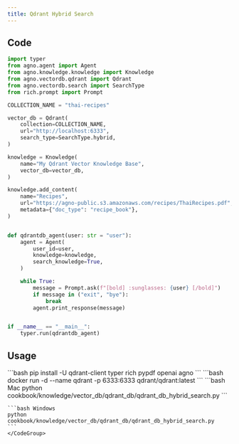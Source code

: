 ```yaml
---
title: Qdrant Hybrid Search
---
```


## Code

```python cookbook/knowledge/vector_db/qdrant_db/qdrant_db_hybrid_search.py
import typer
from agno.agent import Agent
from agno.knowledge.knowledge import Knowledge
from agno.vectordb.qdrant import Qdrant
from agno.vectordb.search import SearchType
from rich.prompt import Prompt

COLLECTION_NAME = "thai-recipes"

vector_db = Qdrant(
    collection=COLLECTION_NAME,
    url="http://localhost:6333",
    search_type=SearchType.hybrid,
)

knowledge = Knowledge(
    name="My Qdrant Vector Knowledge Base",
    vector_db=vector_db,
)

knowledge.add_content(
    name="Recipes",
    url="https://agno-public.s3.amazonaws.com/recipes/ThaiRecipes.pdf",
    metadata={"doc_type": "recipe_book"},
)


def qdrantdb_agent(user: str = "user"):
    agent = Agent(
        user_id=user,
        knowledge=knowledge,
        search_knowledge=True,
    )

    while True:
        message = Prompt.ask(f"[bold] :sunglasses: {user} [/bold]")
        if message in ("exit", "bye"):
            break
        agent.print_response(message)


if __name__ == "__main__":
    typer.run(qdrantdb_agent)
```

## Usage

<Steps>
  <Snippet file="create-venv-step.mdx" />

  <Step title="Install libraries">
    ```bash
    pip install -U qdrant-client typer rich pypdf openai agno
    ```
  </Step>

  <Step title="Run Qdrant">
    ```bash
    docker run -d --name qdrant -p 6333:6333 qdrant/qdrant:latest
    ```
  </Step>

  <Step title="Run Agent">
    <CodeGroup>
    ```bash Mac
    python cookbook/knowledge/vector_db/qdrant_db/qdrant_db_hybrid_search.py
    ```

    ```bash Windows
    python cookbook/knowledge/vector_db/qdrant_db/qdrant_db_hybrid_search.py
    ```
    </CodeGroup>
  </Step>
</Steps>